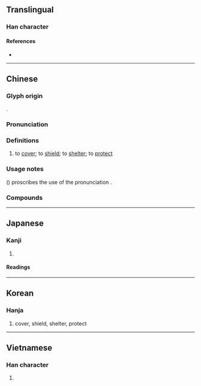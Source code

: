 {{character info/new}}
==Translingual==

===Han character===
{{Han char|rn=53|rad=广|as=04|sn=7|four=00211|canj=IPP,XIPP|ids=⿸广比}}

====References====
* {{Han ref|kx=0343.210|dkj=09239|dj=0653.080|hdz=20874.050|uh=5E87|ud=24199|bh=A7C8|bd=42952}}

----

==Chinese==
{{zh-forms}}

===Glyph origin===
{{Han etym}}
{{Han compound|广|比|ls=psc|c1=s|c2=p|t1=house that is built to depend on a cliff}}.

===Pronunciation===
{{zh-pron
|m=bì,pì,1nb=standard in Mainland and Taiwan,2nb=common variant
|c=bei3
|mn=pì
|mc=y
|oc=y
|cat=v
}}

===Definitions===
{{zh-hanzi}}

# to [[cover]]; to [[shield]]; to [[shelter]]; to [[protect]]

===Usage notes===
''{{w|Xiandai Hanyu Guifan Cidian}}'' ({{w2|zh|pref=《|现代汉语规范词典|suf=》}}) proscribes the use of the pronunciation {{m|cmn|pì}}.

===Compounds===
{{zh-der|包庇|外交庇護|大庇|庇佑|庇短|庇蔭|庇護|庇護權|庇賴|庇身|庇陰|廕庇|政治庇護|曲庇|祐庇|福庇|蔭庇|覆庇之恩|託庇|護庇|門庇}}

----

==Japanese==

===Kanji===
{{ja-kanji|grade=|rs=广04}}

# {{defn|lang=ja|sort=广04}}

====Readings====
{{ja-readings
|goon=ひ
|kanon=ひ
|kun=おおう, かば-う, ひさし-
}}

----

==Korean==

===Hanja===
{{ko-hanja|hangeul=비|rv=bi|mr=pi}}

# cover, shield, shelter, protect

----

==Vietnamese==

===Han character===
{{vi-hantu|tí}}

# {{defn|lang=vi}}
